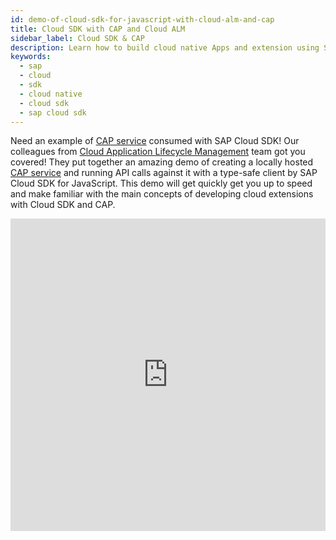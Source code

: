 ```yaml
---
id: demo-of-cloud-sdk-for-javascript-with-cloud-alm-and-cap
title: Cloud SDK with CAP and Cloud ALM
sidebar_label: Cloud SDK & CAP
description: Learn how to build cloud native Apps and extension using SAP Cloud SDK for JavaScrip with Cloud Application Programming model (CAP)
keywords:
  - sap
  - cloud
  - sdk
  - cloud native
  - cloud sdk
  - sap cloud sdk
---
```


Need an example of [CAP service](../../related-projects/cap.mdx) consumed with SAP Cloud SDK! Our colleagues from [Cloud Application Lifecycle Management](../../overview/sdk-used-by.mdx#sap-cloud-application-lifecycle-management-calm) team got you covered! They put together an amazing demo of creating a locally hosted [CAP service](../../related-projects/cap.mdx) and running API calls against it with a type-safe client by SAP Cloud SDK for JavaScript. This demo will get quickly get you up to speed and make familiar with the main concepts of developing cloud extensions with Cloud SDK and CAP.

<div class="sdk-video-container">
  <iframe
    src="https://cdnapisec.kaltura.com/p/1921661/sp/192166100/embedIframeJs/uiconf_id/35919811/partner_id/1921661?flashvars[mediaProxy.mediaPlayFrom]=598&iframeembed=true&playerId=sapvideo&entry_id=1_71wlxvjf&flashvars[streamerType]=auto"
    width="100%"
    height="500"
    allowfullscreen
    webkitallowfullscreen
    mozAllowFullScreen
    allow="autoplay *; fullscreen *; encrypted-media *"
    frameborder="0"
  ></iframe>
</div>
